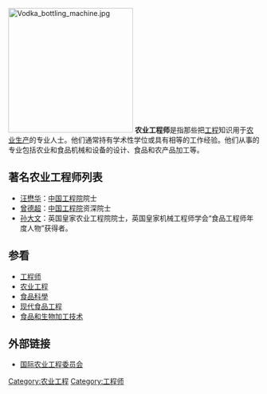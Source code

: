 [[File:Vodka_bottling_machine.jpg|250px]]
'''农业工程师'''是指那些把[[工程|工程]]知识用于[[农业生产|农业生产]]的专业人士。他们通常持有学术性学位或具有相等的工作经验。他们从事的专业包括农业和食品机械和设备的设计、食品和农产品加工等。

==著名农业工程师列表==
*[[汪懋华|汪懋华]]：[[中国工程院|中国工程院]]院士
*[[曾德超|曾德超]]：[[中国工程院|中国工程院]]资深院士
*[[孙大文|孙大文]]：英国皇家农业工程院院士，英国皇家机械工程师学会“食品工程师年度人物”获得者。

==参看==
*[[工程师|工程师]]
*[[农业工程|农业工程]]
*[[食品科學|食品科學]] 
*[[现代食品工程|现代食品工程]] 
*[[食品和生物加工技术|食品和生物加工技术]]

==外部链接==
* [http://www.cigr.org 国际农业工程委员会] {{Wayback|url=http://www.cigr.org/ |date=20100722003829 }}

[[Category:农业工程|Category:农业工程]]
[[Category:工程师|Category:工程师]]